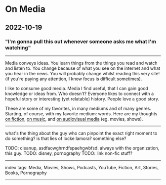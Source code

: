 # On Media

## 2022-10-19

### "I'm gonna pull this out whenever someone asks me what I'm watching"

---

Media conveys ideas. You learn things from the things you read and watch and listen to. You change because of what you see on the internet and what you hear in the news. You will probably change whilst reading this very site! (if you're paying any attention, I know focus is difficult sometimes).

I like to consume good media. Media I find useful, that I can gain good knowledge or ideas from. Who doesn't? Everyone likes to connect with a hopeful story or interesting (yet relatable) history. People love a good story.

These are some of my favorites, in many mediums and of many genres. Starting, of course, with my favorite medium: words. Here are my thoughts [on fiction](/posts/on-fiction), [on music](/posts/on-music), and [on audiovisual media](/posts/on-audiovisual-media) (eg. movies, shows).


-----
what's the thing about the guy who can pinpoint the exact right moment to do something? is that lies of locke lamora? something else?

TODO: cleanup, asdfaowghrndfspaehgwbfsd. always with the organization, this guy.
TODO: disney, pornography
TODO: link non-fic stuff?


---

index tags: Media, Movies, Shows, Podcasts, YouTube, Fiction, Art, Stories, Books, Pornography

---
